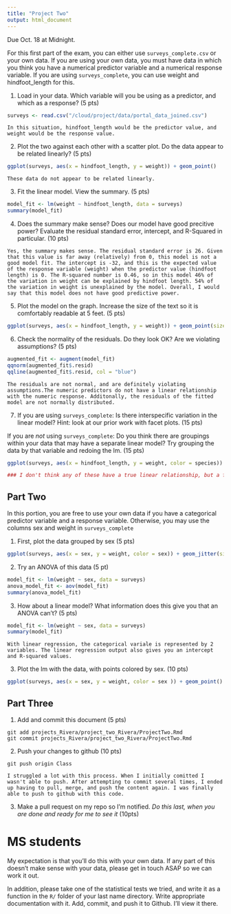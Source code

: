 ```yaml
---
title: "Project Two"
output: html_document
---
```


Due Oct. 18 at Midnight. 

For this first part of the exam, you can either use `surveys_complete.csv` or your own data. If you are using your own data, you must have data in which you think you have a numerical predictor variable and a numerical response variable. If you are using `surveys_complete`, you can use weight and hindfoot_length for this.

1) Load in your data. Which variable will you be using as a predictor, and which as a response? (5 pts)

```r
surveys <- read.csv("/cloud/project/data/portal_data_joined.csv")
```

```
In this situation, hindfoot_length would be the predictor value, and weight would be the response value.
```

2) Plot the two against each other with a scatter plot. Do the data appear to be related linearly? (5 pts)


```r
ggplot(surveys, aes(x = hindfoot_length, y = weight)) + geom_point()
```

```
These data do not appear to be related linearly.
```


3) Fit the linear model. View the summary. (5 pts)


```r
model_fit <- lm(weight ~ hindfoot_length, data = surveys)
summary(model_fit)
```

4) Does the summary make sense? Does our model have good precitive power? Evaluate the residual standard error, intercept, and R-Squared in particular.  (10 pts)


```
Yes, the summary makes sense. The residual standard error is 26. Given that this value is far away (relatively) from 0, this model is not a good model fit. The intercept is -32, and this is the expected value of the response variable (weight) when the predictor value (hindfoot length) is 0. The R-squared number is 0.46, so in this model 46% of the variation in weight can be explained by hindfoot length. 54% of the variation in weight is unexplained by the model. Overall, I would say that this model does not have good predictive power.
```


5) Plot the model on the graph. Increase the size of the text so it is comfortably readable at 5 feet. (5 pts)

```r
ggplot(surveys, aes(x = hindfoot_length, y = weight)) + geom_point(size = 0.5) + geom_smooth(method = "lm", color = "blue", size = 0.5) + labs(x = "Length of Hindfoot (mm)", y = "Weight of Animal (grams)") + theme_bw() + theme(text = element_text(size = 16))
```


6) Check the normality of the residuals. Do they look OK? Are we violating assumptions? (5 pts)

```r
augmented_fit <- augment(model_fit)
qqnorm(augmented_fit$.resid)
qqline(augmented_fit$.resid, col = "blue")
```


```
The residuals are not normal, and are definitely violating assumptions.The numeric predictors do not have a linear relationship with the numeric response. Additonally, the residuals of the fitted model are not normally distributed.
```

7) If you are using `surveys_complete`: Is there interspecific variation in the linear model? Hint: look at our prior work with facet plots. (15 pts) 

If you are *not* using  `surveys_complete`: Do you think there are groupings within your data that may have a separate linear model? Try grouping the data by that variable and redoing the lm. (15 pts)

```r
ggplot(surveys, aes(x = hindfoot_length, y = weight, color = species)) + geom_point(size = 0.5) + facet_wrap(vars(species)) + geom_smooth(method = "lm", color = "blue", size = 0.5)

### I don't think any of these have a true linear relationship, but a few species come close.
```

## Part Two

In this portion, you are free to use your own data if you have a categorical predictor variable and a response variable. Otherwise, you may use the columns sex and weight in `surveys_complete`

1) First, plot the data grouped by sex (5 pts)

```r
ggplot(surveys, aes(x = sex, y = weight, color = sex)) + geom_jitter(size = 0.5) + labs(x = "Sex", y = "Weight (grams)") + stat_summary(fun.data = "mean_se", color = "black", size = 0.2)
```

2) Try an ANOVA of this data (5 pt)

```r
model_fit <- lm(weight ~ sex, data = surveys)
anova_model_fit <- aov(model_fit)
summary(anova_model_fit)
```

3) How about a linear model? What information does this give you that an ANOVA can't? (5 pts)


```r
model_fit <- lm(weight ~ sex, data = surveys)
summary(model_fit)
```

```
With linear regression, the categorical variale is represented by 2 variables. The linear regression output also gives you an intercept and R-squared values.
```

3) Plot the lm with the data, with points colored by sex. (10 pts)


```r
ggplot(surveys, aes(x = sex, y = weight, color = sex )) + geom_point() + geom_smooth(method = "lm", color = "red", size = 0.5)
```

## Part Three


1) Add and commit this document (5 pts)

```
git add projects_Rivera/project_two_Rivera/ProjectTwo.Rmd
git commit projects_Rivera/project_two_Rivera/ProjectTwo.Rmd
```

2) Push your changes to github (10 pts)

```
git push origin Class

I struggled a lot with this process. When I initially comitted I wasn't able to push. After attempting to commit several times, I ended up having to pull, merge, and push the content again. I was finally able to push to github with this code.
```

3) Make a pull request on my repo so I'm notified. *Do this last, when you are done and ready for me to see it* (10pts)



# MS students

My expectation is that you'll do this with your own data. If any part of this doesn't make sense with your data, please get in touch ASAP so we can work it out.

In addition, please take one of the statistical tests we tried, and write it as a function in the `R/` folder of your last name directory. Write appropriate documentation with it. Add, commit, and push it to Github. I'll view it there.

